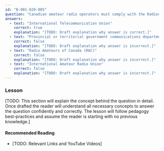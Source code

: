 ```yaml
---
id: "B-001-020-005"
question: "Canadian amateur radio operators must comply with the Radiocommunication Act and Radiocommunication Regulations. What other organization issues radio regulations that Canadian amateur radio operators must comply with?"
answers:
  - text: "International Telecommunication Union"
    correct: true
    explanation: "[TODO: Draft explanation why answer is correct.]"
  - text: "Provincial or territorial government communications department"
    correct: false
    explanation: "[TODO: Draft explanation why answer is incorrect.]"
  - text: "Radio Amateurs of Canada (RAC)"
    correct: false
    explanation: "[TODO: Draft explanation why answer is incorrect.]"
  - text: "International Amateur Radio Union"
    correct: false
    explanation: "[TODO: Draft explanation why answer is incorrect.]"
---
```


### Lesson

[TODO: This section will explain the concept behind the question in detail. Once drafted the reader will understand all necessary concepts to answer the question confidently and correctly. The lesson will follow pedagogy best-practices and assume the reader is starting with no previous knowledge.]

#### Recommended Reading

- [TODO: Relevant Links and YouTube Videos]
